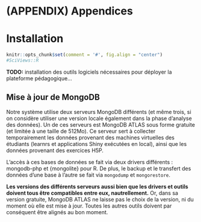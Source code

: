 # (APPENDIX) Appendices {-}

# Installation {#installation}

```r
knitr::opts_chunk$set(comment = '#', fig.align = "center")
#SciViews::R
```

**TODO:** installation des outils logiciels nécessaires pour déployer la plateforme pédagogique...

## Mise à jour de MongoDB

Notre système utilise deux serveurs MongoDB différents (et même trois, si on considère utiliser une version locale également dans la phase d'analyse des données). Un de ces serveurs est MongoDB ATLAS sous forme gratuite (et limitée à une taille de 512Mo). Ce serveur sert à collecter temporairement les données provenant des machines virtuelles des étudiants (learnrs et applications Shiny exécutées en local), ainsi que les données provenant des exercices H5P.

L'accès à ces bases de données se fait via deux drivers différents\ : mongodb-php et {mongolite} pour R. De plus, le backup et le transfert des données d'une base à l'autre se fait via `mongodump` et `mongorestore`.

**Les versions des différents serveurs aussi bien que les drivers et outils doivent tous être compatibles entre eux, nautrellement.** Or, dans sa version gratuite, MongoDB ATLAS ne laisse pas le choix de la version, ni du moment où elle est mise à jour. Toutes les autres outils doivent par conséquent être alignés au bon moment.


